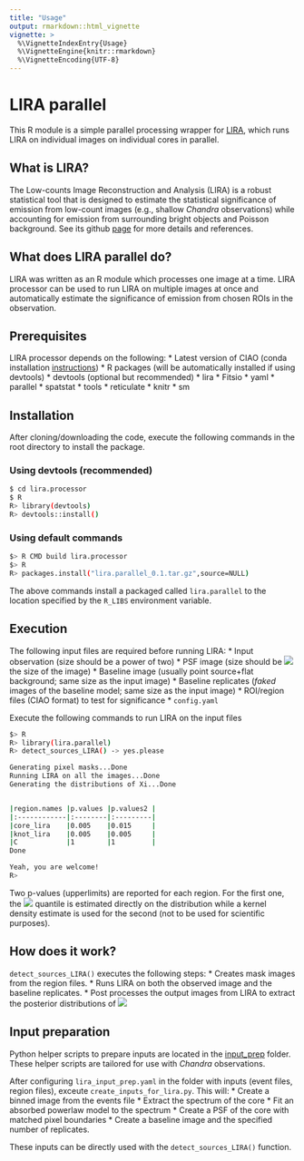 ```yaml
---
title: "Usage"
output: rmarkdown::html_vignette
vignette: >
  %\VignetteIndexEntry{Usage}
  %\VignetteEngine{knitr::rmarkdown}
  %\VignetteEncoding{UTF-8}
---
```


# LIRA parallel

This R module is a simple parallel processing wrapper for [LIRA](https://github.com/astrostat/LIRA), which runs LIRA on individual images on individual cores in parallel.

## What is LIRA?
The Low-counts Image Reconstruction and Analysis (LIRA) is a robust statistical tool that is designed to estimate the statistical significance of emission from low-count images (e.g., shallow *Chandra* observations) while accounting for emission from surrounding bright objects and Poisson background. See its github [page](https://github.com/astrostat/LIRA) for more details and references. 

## What does LIRA parallel do?
LIRA was written as an R module which processes one image at a time. LIRA processor can be used to run LIRA on multiple images at once and automatically estimate the significance of emission from chosen ROIs in the observation.

## Prerequisites
LIRA processor depends on the following:
* Latest version of CIAO (conda installation [instructions](https://cxc.harvard.edu/ciao/download/conda.html))
* R packages (will be automatically installed if using devtools)
    * devtools (optional but recommended)
    * lira
    * Fitsio
    * yaml
    * parallel
    * spatstat
    * tools
    * reticulate
    * knitr
    * sm
    


## Installation 
After cloning/downloading the code, execute the following commands in the root directory to install the package.

### Using devtools (recommended)

```bash
$ cd lira.processor
$ R
R> library(devtools)
R> devtools::install() 
```

### Using default commands
```bash
$> R CMD build lira.processor
$> R
R> packages.install("lira.parallel_0.1.tar.gz",source=NULL)
```

The above commands install a packaged called ```lira.parallel``` to the location specified by the ```R_LIBS``` environment variable.

## Execution
The following input files are required before running LIRA:
* Input observation (size should be a power of two)
* PSF image (size should be <img src="https://render.githubusercontent.com/render/math?math=\leq"> the size of the image)
* Baseline image (usually point source+flat background; same size as the input image)
* Baseline replicates (*faked* images of the baseline model; same size as the input image)
* ROI/region files (CIAO format) to test for significance
* ```config.yaml```

Execute the following commands to run LIRA on the input files
```bash
$> R
R> library(lira.parallel)
R> detect_sources_LIRA() -> yes.please

Generating pixel masks...Done
Running LIRA on all the images...Done
Generating the distributions of Xi...Done


|region.names |p.values |p.values2 |
|:------------|:--------|:---------|
|core_lira    |0.005    |0.015     |
|knot_lira    |0.005    |0.005     |
|C            |1        |1         |
Done

Yeah, you are welcome!
R>
```
Two p-values (upperlimits) are reported for each region. For the first one, the <img src="https://render.githubusercontent.com/render/math?math=1-\gamma"> quantile is estimated directly on the distribution while a kernel density estimate is used for the second (not to be used for scientific purposes).

## How does it work?
```detect_sources_LIRA()``` executes the following steps:
* Creates mask images from the region files.
* Runs LIRA on both the observed image and the baseline replicates. 
* Post processes the output images from LIRA to extract the posterior distributions of <img src="https://render.githubusercontent.com/render/math?math=\xi">

## Input preparation
Python helper scripts to prepare inputs are located in the [input_prep](https://github.com/infinitron/lira.parallel/tree/master/input_prep/) folder. These helper scripts are tailored for use with *Chandra* observations.

 After configuring ```lira_input_prep.yaml``` in the folder with inputs (event files, region files), exceute ```create_inputs_for_lira.py```. This will:
* Create a binned image from the events file
* Extract the spectrum of the core
* Fit an absorbed powerlaw model to the spectrum
* Create a PSF of the core with matched pixel boundaries
* Create a baseline image and the specified number of replicates.

These inputs can be directly used with the ```detect_sources_LIRA()``` function.











